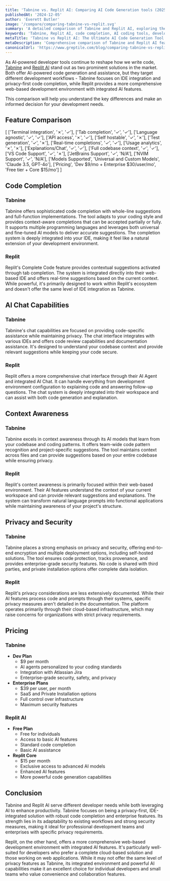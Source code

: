 ```yaml
---
title: 'Tabnine vs. Replit AI: Comparing AI Code Generation tools (2025)'
publishedAt: '2024-12-05'
author: 'Everett Butler'
image: '/compare/comparing-tabnine-vs-replit.svg'
summary: 'A detailed comparison of Tabnine and Replit AI, exploring their features, capabilities, and pricing to help developers choose the right AI coding assistant.'
keywords: 'Tabnine, Replit AI, code completion, AI coding tools, developer tools comparison, IDE integration, code generation, AI programming assistants'
metaTitle: 'Tabnine vs Replit AI: The Ultimate AI Code Generation Tool Comparison (2025)'
metaDescription: 'Comprehensive comparison of Tabnine and Replit AI features, pricing, and capabilities to help developers choose the best AI-powered coding assistant for their needs.'
canonicalUrl: 'https://www.greptile.com/blog/comparing-tabnine-vs-replit'
---
```


As AI-powered developer tools continue to reshape how we write code, [Tabnine](https://www.tabnine.com/) and [Replit AI](https://replit.com/) stand out as two prominent solutions in the market. Both offer AI-powered code generation and assistance, but they target different development workflows - Tabnine focuses on IDE integration and privacy-first code completion, while Replit provides a more comprehensive web-based development environment with integrated AI features. 

This comparison will help you understand the key differences and make an informed decision for your development needs.

## Feature Comparison

[
    ['Terminal integration', '✗', '✓'],
    ['Tab completion', '✓', '✓'],
    ['Language agnostic', '✓', '✓'],
    ['API access', '✗', '✓'],
    ['Self hostable', '✓', '✗'],
    ['Test generation', '✓', '✗'],
    ['Real-time completions', '✓', '✓'],
    ['Usage analytics', '✗', '✗'],
    ['Explanations/Chat', '✓', '✓'],
    ['Full codebase context', '✓', '✓'],
    ['VS Code Support', '✓', '✗'],
    ['JetBrains Support', '✓', 'N/A'],
    ['NVIM Support', '✓', 'N/A'],
    ['Models Supported', 'Universal and Custom Models', 'Claude 3.5, GPT-4o'],
    ['Pricing', 'Dev $9/mo + Enterprise $30/user/mo', 'Free tier + Core $15/mo']
]

## Code Completion

### Tabnine
Tabnine offers sophisticated code completion with whole-line suggestions and full-function implementations. The tool adapts to your coding style and provides context-aware completions that can be accepted partially or fully. It supports multiple programming languages and leverages both universal and fine-tuned AI models to deliver accurate suggestions. The completion system is deeply integrated into your IDE, making it feel like a natural extension of your development environment.

### Replit
Replit's Complete Code feature provides contextual suggestions activated through tab completion. The system is integrated directly into their web-based IDE and offers real-time suggestions based on the current context. While powerful, it's primarily designed to work within Replit's ecosystem and doesn't offer the same level of IDE integration as Tabnine.

## AI Chat Capabilities

### Tabnine
Tabnine's chat capabilities are focused on providing code-specific assistance while maintaining privacy. The chat interface integrates with various IDEs and offers code review capabilities and documentation assistance. It's designed to understand your codebase context and provide relevant suggestions while keeping your code secure.

### Replit
Replit offers a more comprehensive chat interface through their AI Agent and integrated AI Chat. It can handle everything from development environment configuration to explaining code and answering follow-up questions. The chat system is deeply integrated into their workspace and can assist with both code generation and explanation.

## Context Awareness

### Tabnine
Tabnine excels in context awareness through its AI models that learn from your codebase and coding patterns. It offers team-wide code pattern recognition and project-specific suggestions. The tool maintains context across files and can provide suggestions based on your entire codebase while ensuring privacy.

### Replit
Replit's context awareness is primarily focused within their web-based environment. Their AI features understand the context of your current workspace and can provide relevant suggestions and explanations. The system can transform natural language prompts into functional applications while maintaining awareness of your project's structure.

## Privacy and Security

### Tabnine
Tabnine places a strong emphasis on privacy and security, offering end-to-end encryption and multiple deployment options, including self-hosted solutions. The tool ensures code protection, tracks provenance, and provides enterprise-grade security features. No code is shared with third parties, and private installation options offer complete data isolation.

### Replit
Replit's privacy considerations are less extensively documented. While their AI features process code and prompts through their systems, specific privacy measures aren't detailed in the documentation. The platform operates primarily through their cloud-based infrastructure, which may raise concerns for organizations with strict privacy requirements.

## Pricing

### Tabnine
- **Dev Plan**
  - $9 per month
  - AI agents personalized to your coding standards
  - Integration with Atlassian Jira
  - Enterprise-grade security, safety, and privacy
- **Enterprise Plans**
  - $39 per user, per month
  - SaaS and Private Installation options
  - Full control over infrastructure
  - Maximum security features

### Replit AI
- **Free Plan**
  - Free for individuals
  - Access to basic AI features
  - Standard code completion
  - Basic AI assistance
- **Replit Core**
  - $15 per month
  - Exclusive access to advanced AI models
  - Enhanced AI features
  - More powerful code generation capabilities

## Conclusion

Tabnine and Replit AI serve different developer needs while both leveraging AI to enhance productivity. Tabnine focuses on being a privacy-first, IDE-integrated solution with robust code completion and enterprise features. Its strength lies in its adaptability to existing workflows and strong security measures, making it ideal for professional development teams and enterprises with specific privacy requirements.

Replit, on the other hand, offers a more comprehensive web-based development environment with integrated AI features. It's particularly well-suited for developers who prefer a complete cloud-based solution and those working on web applications. While it may not offer the same level of privacy features as Tabnine, its integrated environment and powerful AI capabilities make it an excellent choice for individual developers and small teams who value convenience and collaboration features.
